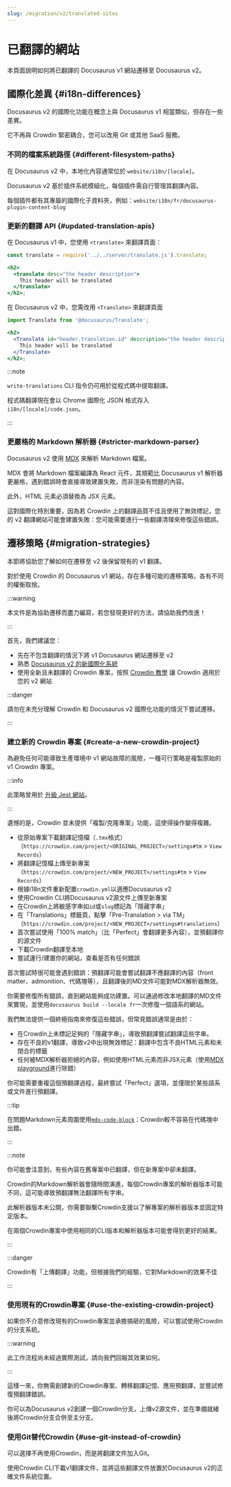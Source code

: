 ```yaml
---
slug: /migration/v2/translated-sites
---
```


# 已翻譯的網站

本頁面說明如何將已翻譯的 Docusaurus v1 網站遷移至 Docusaurus v2。

## 國際化差異 {#i18n-differences}

Docusaurus v2 的國際化功能在概念上與 Docusaurus v1 相當類似，但存在一些差異。

它不再與 Crowdin 緊密耦合，您可以改用 Git 或其他 SaaS 服務。

### 不同的檔案系統路徑 {#different-filesystem-paths}

在 Docusaurus v2 中，本地化內容通常位於 `website/i18n/[locale]`。

Docusaurus v2 基於插件系統模組化，每個插件需自行管理其翻譯內容。

每個插件都有其專屬的國際化子資料夾，例如：`website/i18n/fr/docusaurus-plugin-content-blog`

### 更新的翻譯 API {#updated-translation-apis}

在 Docusaurus v1 中，您使用 `<translate>` 來翻譯頁面：

```jsx
const translate = require('../../server/translate.js').translate;

<h2>
  <translate desc="the header description">
    This header will be translated
  </translate>
</h2>;
```

在 Docusaurus v2 中，您需改用 `<Translate>` 來翻譯頁面

```jsx
import Translate from '@docusaurus/Translate';

<h2>
  <Translate id="header.translation.id" description="the header description">
    This header will be translated
  </Translate>
</h2>;
```

:::note

`write-translations` CLI 指令仍可用於從程式碼中提取翻譯。

程式碼翻譯現在會以 Chrome 國際化 JSON 格式存入 `i18n/[locale]/code.json`。

:::

### 更嚴格的 Markdown 解析器 {#stricter-markdown-parser}

Docusaurus v2 使用 [MDX](https://mdxjs.com/) 來解析 Markdown 檔案。

MDX 會將 Markdown 檔案編譯為 React 元件，其規範比 Docusaurus v1 解析器更嚴格，遇到錯誤時會直接導致建置失敗，而非渲染有問題的內容。

此外，HTML 元素必須替換為 JSX 元素。

這對國際化特別重要，因為若 Crowdin 上的翻譯品質不佳且使用了無效標記，您的 v2 翻譯網站可能會建置失敗：您可能需要進行一些翻譯清理來修復這些錯誤。

## 遷移策略 {#migration-strategies}

本節將協助您了解如何在遷移至 v2 後保留現有的 v1 翻譯。

對於使用 Crowdin 的 Docusaurus v1 網站，存在多種可能的遷移策略，各有不同的權衡取捨。

:::warning

本文件是為協助遷移而盡力編寫，若您發現更好的方法，請協助我們改進！

:::

首先，我們建議您：

- 先在不包含翻譯的情況下將 v1 Docusaurus 網站遷移至 v2
- 熟悉 [Docusaurus v2 的新國際化系統](../../i18n/i18n-introduction.mdx)
- 使用全新且未翻譯的 Crowdin 專案，按照 [Crowdin 教學](../../i18n/i18n-crowdin.mdx) 讓 Crowdin 適用於您的 v2 網站

:::danger

請勿在未充分理解 Crowdin 和 Docusaurus v2 國際化功能的情況下嘗試遷移。

:::

### 建立新的 Crowdin 專案 {#create-a-new-crowdin-project}

為避免任何可能導致生產環境中 v1 網站故障的風險，一種可行策略是複製原始的 v1 Crowdin 專案。

:::info

此策略曾用於 [升級 Jest 網站](https://jestjs.io/blog/2021/03/09/jest-website-upgrade)。

:::

遺憾的是，Crowdin 並未提供「複製/克隆專案」功能，這使得操作變得複雜。

- 從原始專案下載翻譯記憶檔（`.tmx`格式）（`https://crowdin.com/project/<ORIGINAL_PROJECT>/settings#tm` > `View Records`）
- 將翻譯記憶檔上傳至新專案（`https://crowdin.com/project/<NEW_PROJECT>/settings#tm` > `View Records`）
- 根據i18n文件重新配置`crowdin.yml`以適應Docusaurus v2
- 使用Crowdin CLI將Docusaurus v2源文件上傳至新專案
- 在Crowdin上將敏感字串如`id`或`slug`標記為「隱藏字串」
- 在「Translations」標籤頁，點擊「Pre-Translation > via TM」（`https://crowdin.com/project/<NEW_PROJECT>/settings#translations`）
- 首次嘗試使用「100% match」（比「Perfect」會翻譯更多內容），並預翻譯你的源文件
- 下載Crowdin翻譯至本地
- 嘗試運行/建置你的網站，查看是否有任何錯誤

首次嘗試時很可能會遇到錯誤：預翻譯可能會嘗試翻譯不應翻譯的內容（front matter、admonition、代碼塊等），且翻譯後的MD文件可能對MDX解析器無效。

你需要修復所有錯誤，直到網站能夠成功建置。可以通過修改本地翻譯的MD文件來實現，並使用`docusaurus build --locale fr`一次修復一個語系的網站。

我們無法提供一個終極指南來修復這些錯誤，但常見錯誤通常是由於：

- 在Crowdin上未標記足夠的「隱藏字串」，導致預翻譯嘗試翻譯這些字串。
- 存在不良的v1翻譯，導致v2中出現無效標記：翻譯中包含不良HTML元素和未閉合的標籤
- 任何被MDX解析器拒絕的內容，例如使用HTML元素而非JSX元素（使用[MDX playground](https://mdxjs.com/playground/)進行除錯）

你可能需要重複這個預翻譯過程，最終嘗試「Perfect」選項，並僅限於某些語系或文件進行預翻譯。

:::tip

在問題Markdown元素周圍使用[`mdx-code-block`](../../i18n/i18n-crowdin.mdx#mdx-solutions)：Crowdin較不容易在代碼塊中出錯。

:::

:::note

你可能會注意到，有些內容在舊專案中已翻譯，但在新專案中卻未翻譯。

Crowdin的Markdown解析器會隨時間演進，每個Crowdin專案的解析器版本可能不同，這可能導致預翻譯無法翻譯所有字串。

此解析器版本未公開，你需要聯繫Crowdin支援以了解專案的解析器版本並固定特定版本。

在兩個Crowdin專案中使用相同的CLI版本和解析器版本可能會得到更好的結果。

:::

:::danger

Crowdin有「上傳翻譯」功能，但根據我們的經驗，它對Markdown的效果不佳

:::

### 使用現有的Crowdin專案 {#use-the-existing-crowdin-project}

如果你不介意修改現有的Crowdin專案並承擔搞砸的風險，可以嘗試使用Crowdin的分支系統。

:::warning

此工作流程尚未經過實際測試，請向我們回報其效果如何。

:::

這樣一來，你無需創建新的Crowdin專案、轉移翻譯記憶、應用預翻譯，並嘗試修復預翻譯錯誤。

你可以為Docusaurus v2創建一個Crowdin分支，上傳v2源文件，並在準備就緒後將Crowdin分支合併至主分支。

### 使用Git替代Crowdin {#use-git-instead-of-crowdin}

可以選擇不再使用Crowdin，而是將翻譯文件加入Git。

使用Crowdin CLI下載v1翻譯文件，並將這些翻譯文件放置於Docusaurus v2的正確文件系統位置。
